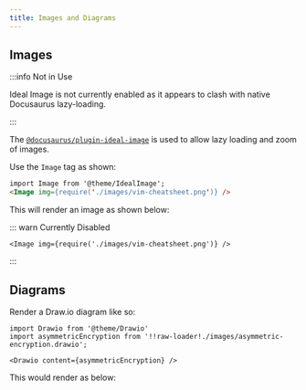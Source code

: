 ```yaml
---
title: Images and Diagrams
---
```



## Images

:::info Not in Use

Ideal Image is not currently enabled as it appears to clash with native Docusaurus lazy-loading.

:::

The [`@docusaurus/plugin-ideal-image`](https://docusaurus.io/docs/api/plugins/@docusaurus/plugin-ideal-image) is used to allow lazy loading and zoom of images.

Use the `Image` tag as shown:

```markdown
import Image from '@theme/IdealImage';
<Image img={require('./images/vim-cheatsheet.png')} />
```

This will render an image as shown below:

::: warn Currently Disabled

```
<Image img={require('./images/vim-cheatsheet.png')} />
```

:::

## Diagrams

Render a Draw.io diagram like so:

```
import Drawio from '@theme/Drawio'
import asymmetricEncryption from '!!raw-loader!./images/asymmetric-encryption.drawio';

<Drawio content={asymmetricEncryption} />
```

This would render as below:


<Drawio content={asymmetricEncryption} />
